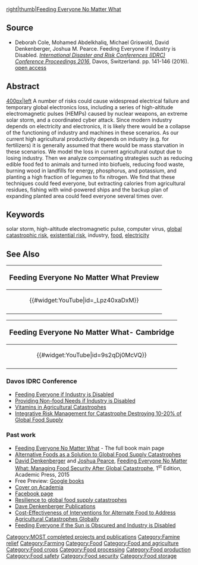 {{MOST}}
{{Pearce-pubs}}
[[image:Feedingeveryone.jpg|right|thumb|[[Feeding Everyone No Matter What]]]]

==Source==
* Deborah Cole, Mohamed Abdelkhaliq, Michael Griswold, David Denkenberger, Joshua M. Pearce. Feeding Everyone if Industry is Disabled. ''[http://idrc.info/conference-proceedings/  International Disaster and Risk Conferences (IDRC) Conference Proceedings 2016]'', Davos, Switzerland. pp. 141-146 (2016). [https://www.academia.edu/28511236/Feeding_Everyone_if_Industry_is_Disabled open access]

==Abstract==
[[image:davos1.png|400px|left]]
A number of risks could cause widespread electrical failure and temporary global electronics loss, including a series of high-altitude electromagnetic pulses (HEMPs) caused by nuclear weapons, an extreme solar storm, and a coordinated cyber attack. Since modern industry depends on electricity and electronics, it is likely there would be a collapse of the functioning of industry and machines in these scenarios. As our current high agricultural productivity depends on industry (e.g. for fertilizers) it is generally assumed that there would be mass starvation in these scenarios. We model the loss in current agricultural output due to losing industry. Then we analyze compensating strategies such as reducing edible food fed to animals and turned into biofuels, reducing food waste, burning wood in landfills for energy, phosphorus, and potassium, and planting a high fraction of legumes to fix nitrogen. We find that these techniques could feed everyone, but extracting calories from agricultural residues, fishing with wind-powered ships and the backup plan of expanding planted area could feed everyone several times over.

==Keywords==

solar  storm,  high-altitude  electromagnetic  pulse,  computer  virus,  [[global  catastrophic  risk]],  [[existential  risk]], 
industry, [[food]], [[electricity]]

==See Also==
{|style="border:2px solid black; background-color: lightgreen; margin-left:.1em; margin-top:2px; -moz-border-radius:15px;" align="right" width="75px"
!<big>Feeding Everyone No Matter What Preview</big>
|-
|<center>{{#widget:YouTube|id=_Lpz40xaDxM}} </center>
|-
|}

{|style="border:2px solid black; background-color: lightgreen; margin-left:.1em; margin-top:2px; -moz-border-radius:15px;" align="right" width="75px"
!<big>Feeding Everyone No Matter What- Cambridge</big>
|-
|<center>{{#widget:YouTube|id=9s2qDj0McVQ}} </center>
|-
|}
===Davos IDRC Conference===
*[[Feeding Everyone if Industry is Disabled]]
*[[Providing Non-food Needs if Industry is Disabled]]
*[[Vitamins in Agricultural Catastrophes]]
*[[Integrative Risk Management for Catastrophe Destroying 10-20% of Global Food Supply]]
===Past work===
* [[Feeding Everyone No Matter What]] - The full book main page
* [[Alternative Foods as a Solution to Global Food Supply Catastrophes]]
* [https://sites.google.com/site/daviddenkenberger/beliefs David Denkenberger] and [[User:J.M.Pearce| Joshua Pearce]], [http://store.elsevier.com/Feeding-Everyone-No-Matter-What/Joshua-Pearce/isbn-9780128021507/ Feeding Everyone No Matter What: Managing Food Security After Global Catastrophe ], 1<sup>st</sup> Edition, Academic Press, 2015 
* Free Preview: [http://books.google.com/books?id=zP2cBAAAQBAJ&printsec=frontcover&source=gbs_ge_summary_r&cad=0#v=onepage&q&f=false Google books]
* [https://www.academia.edu/9416519/Feeding_Everyone_No_Matter_What_Managing_Food_Security_After_Global_Catastrophe Cover on Academia]
* [https://www.facebook.com/FeedingEveryoneNoMatterWhat Facebook page]
* [[Resilience to global food supply catastrophes]]
*[https://sites.google.com/site/daviddenkenberger/publications Dave Denkenberger Publications] 
* [[Cost-Effectiveness of Interventions for Alternate Food to Address Agricultural Catastrophes Globally]]
* [[Feeding Everyone if the Sun is Obscured and Industry is Disabled]]

[[Category:MOST completed projects and publications]]
[[Category:Famine relief]]
[[Category:Farming]]
[[Category:Food]]
[[Category:Food and agriculture]]
[[Category:Food crops]]
[[Category:Food processing]]
[[Category:Food production]]
[[Category:Food safety]]
[[Category:Food security]]
[[Category:Food storage]]